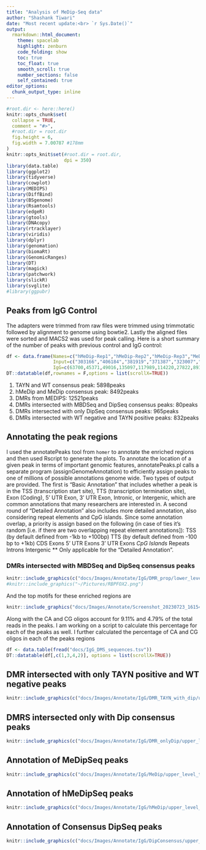 ```yaml
---
title: "Analysis of MeDip-Seq data"
author: "Shashank Tiwari"
date: "Most recent update:<br> `r Sys.Date()`"
output: 
  rmarkdown::html_document: 
    theme: spacelab
    highlight: zenburn 
    code_folding: show 
    toc: true 
    toc_float: true
    smooth_scroll: true
    number_sections: false 
    self_contained: true 
editor_options: 
  chunk_output_type: inline
---
```


```r
#root.dir <- here::here()
knitr::opts_chunk$set(
  collapse = TRUE,
  comment = "#>",
  #root.dir = root.dir
  fig.height = 6,
  fig.width = 7.00787 #178mm
)  
knitr::opts_knit$set(#root.dir = root.dir, 
                     dpi = 350)  
library(data.table)
library(ggplot2)
library(tidyverse)
library(cowplot)
library(MEDIPS)
library(DiffBind)
library(BSgenome)
library(Rsamtools)
library(edgeR)
library(gtools)
library(DNAcopy)
library(rtracklayer)
library(viridis)
library(dplyr)
library(genomation)
library(biomaRt)
library(GenomicRanges)
library(DT)
library(magick)
library(patchwork)
library(slickR)
library(svglite)
#library(ggpubr)
```


## Peaks from IgG Control
The adapters were trimmed from raw files were trimmed using trimmotatic followed by alignment to genome using bowtie2. Lastly the aligned files were sorted and MACS2 was used for peak calling.
Here is a short summary of the number of peaks with previous control and IgG control:

```r
df <- data.frame(Names=c("hMeDip-Rep1","hMeDip-Rep2","hMeDip-Rep3","MeDip-Rep1","MeDip-Rep2","MeDip-Rep3","hMeDip-Consensus","MeDip-Consensus","Consensus"),
                 Input=c("303166","406184","381919","371387","323007","358875","226988","266843","78802"),
                 IgG=c(63700,45371,49016,135097,117989,114220,27822,89319,8492))
DT::datatable(df,rownames = F,options = list(scrollX=TRUE))
```

1. TAYN and WT consensus peak: 5898peaks
2. hMeDip and MeDip consensus peak: 8492peaks
3. DMRs from MEDIPS: 12521peaks
4. DMRs intersected with MBDSeq and DipSeq consensus peaks: 80peaks
5. DMRs intersected with only DipSeq consensus peaks: 965peaks
6. DMRs intersected with WT negative and TAYN positive peaks: 832peaks


## Annotating the peak regions
I used the annotatePeaks tool from `homer` to annotate the enriched regions and then used Rscript to generate the plots. To annotate the location of a given peak in terms of important genomic features, annotatePeaks.pl calls a separate program (assignGenomeAnnotation) to efficiently assign peaks to one of millions of possible annotations genome wide. Two types of output are provided. The first is "Basic Annotation" that includes whether a peak is in the TSS (transcription start site), TTS (transcription termination site), Exon (Coding), 5' UTR Exon, 3' UTR Exon, Intronic, or Intergenic, which are common annotations that many researchers are interested in. A second round of "Detailed Annotation" also includes more detailed annotation, also considering repeat elements and CpG islands. Since some annotation overlap, a priority is assign based on the following (in case of ties it's random [i.e. if there are two overlapping repeat element annotations]): TSS (by default defined from -1kb to +100bp) TTS (by default defined from -100 bp to +1kb) CDS Exons 5' UTR Exons 3' UTR Exons *CpG Islands *Repeats Introns Intergenic ** Only applicable for the "Detailed Annotation".

### DMRs intersected with MBDSeq and DipSeq consensus peaks

```r
knitr::include_graphics(c("docs/Images/Annotate/IgG/DMR_prop/lower_level_tot.png","docs/Images/Annotate/IgG/DMR_prop/upper_level_tot.png"))
#knitr::include_graphics("~/Pictures/RBPFOX2.png")
```


And the top motifs for these enriched regions are

```r
knitr::include_graphics("docs/Images/Annotate/Screenshot_20230723_161547.png")
```

Along with the CA and CG oligos account for 9.11% and 4.79% of the total reads in the peaks. I am working on a script to calculate this percentage for each of the peaks as well. I further calculated the percentage of CA and CG oligos in each of the peaks regions

```r
df <- data.table(fread("docs/IgG_DMS_sequences.tsv"))
DT::datatable(df[,c(1,3,4,2)], options = list(scrollX=TRUE))

```



## DMR intersected with only TAYN positive and WT negative peaks


```r
knitr::include_graphics(c("docs/Images/Annotate/IgG/DMR_TAYN_with_dip/upper_level_tot.png","docs/Images/Annotate/IgG/DMR_TAYN_with_dip/lower_level_tot.png"))
```



## DMRS intersected only with Dip consensus peaks
```r
knitr::include_graphics(c("docs/Images/Annotate/IgG/DMR_onlyDip/upper_level_tot.png","docs/Images/Annotate/IgG/DMR_onlyDip/lower_level_tot.png"))
```




## Annotation of MeDipSeq peaks

```r
knitr::include_graphics(c("docs/Images/Annotate/IgG/MeDip/upper_level_tot.png","docs/Images/Annotate/IgG/MeDip/lower_level_tot.png"))
```




## Annotation of hMeDipSeq peaks

```r
knitr::include_graphics(c("docs/Images/Annotate/IgG/hMeDip/upper_level_tot.png", "docs/Images/Annotate/IgG/hMeDip/lower_level_tot.png"))

```


## Annotation of Consensus DipSeq peaks

```r
knitr::include_graphics(c("docs/Images/Annotate/IgG/DipConsensus/upper_level_tot.png", "docs/Images/Annotate/IgG/DipConsensus/lower_level_tot.png"))

```
